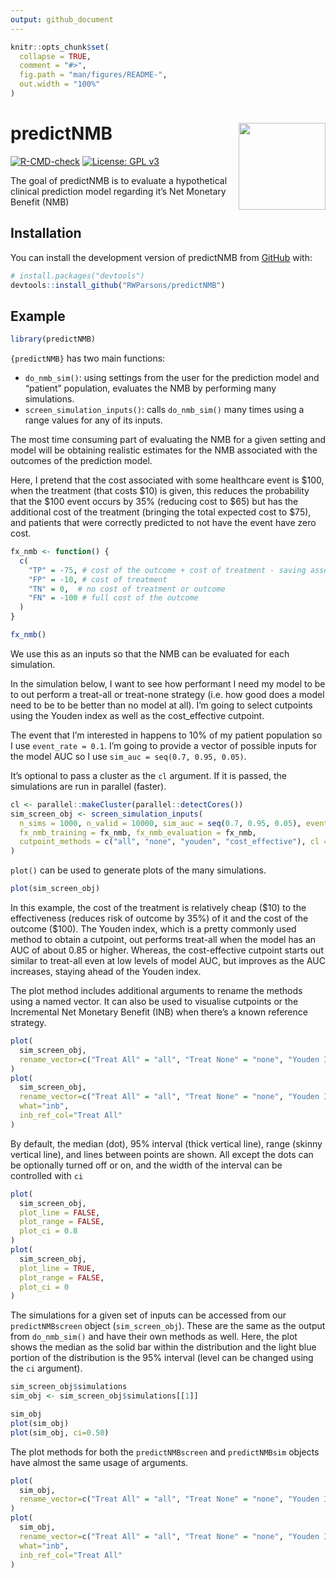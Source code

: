 ```yaml
---
output: github_document
---
```


<!-- README.md is generated from README.Rmd. Please edit that file -->

```r
knitr::opts_chunk$set(
  collapse = TRUE,
  comment = "#>",
  fig.path = "man/figures/README-",
  out.width = "100%"
)
```

# predictNMB <a href='https://github.com/RWParsons/predictNMB'><img src='man/figures/logo.png' align="right" height="139" /></a>

<!-- badges: start -->
[![R-CMD-check](https://github.com/RWParsons/predictNMB/workflows/R-CMD-check/badge.svg)](https://github.com/RWParsons/predictNMB/actions)
[![License: GPL v3](https://img.shields.io/badge/License-GPLv3-blue.svg)](https://www.gnu.org/licenses/gpl-3.0)
<!-- badges: end -->

The goal of predictNMB is to evaluate a hypothetical clinical prediction model regarding it's Net Monetary Benefit (NMB)

## Installation

You can install the development version of predictNMB from [GitHub](https://github.com/) with:

``` r
# install.packages("devtools")
devtools::install_github("RWParsons/predictNMB")
```

## Example

```r
library(predictNMB)
```


`{predictNMB}` has two main functions: 

- `do_nmb_sim()`: using settings from the user for the prediction model and "patient" population, evaluates the NMB by performing many simulations.
- `screen_simulation_inputs()`: calls `do_nmb_sim()` many times using a range values for any of its inputs.

The most time consuming part of evaluating the NMB for a given setting and model will be obtaining realistic estimates for the NMB associated with the outcomes of the prediction model. 

Here, I pretend that the cost associated with some healthcare event is \$100, when the treatment (that costs \$10) is given, this reduces the probability that the \$100 event occurs by 35% (reducing cost to $65) but has the additional cost of the treatment (bringing the total expected cost to \$75), and patients that were correctly predicted to not have the event have zero cost.

```r
fx_nmb <- function() {
  c(
    "TP" = -75, # cost of the outcome + cost of treatment - saving associated with its effectiveness
    "FP" = -10, # cost of treatment
    "TN" = 0,  # no cost of treatment or outcome
    "FN" = -100 # full cost of the outcome
  )
}

fx_nmb()

```

We use this as an inputs so that the NMB can be evaluated for each simulation.

In the simulation below, I want to see how performant I need my model to be to out perform a treat-all or treat-none strategy (i.e. how good does a model need to be to be better than no model at all). I'm going to select cutpoints using the Youden index as well as the cost_effective cutpoint.

The event that I'm interested in happens to 10% of my patient population so I use `event_rate = 0.1`. I'm going to provide a vector of possible inputs for the model AUC so I use `sim_auc = seq(0.7, 0.95, 0.05)`.

It's optional to pass a cluster as the `cl` argument. If it is passed, the simulations are run in parallel (faster).

```r
cl <- parallel::makeCluster(parallel::detectCores())
sim_screen_obj <- screen_simulation_inputs(
  n_sims = 1000, n_valid = 10000, sim_auc = seq(0.7, 0.95, 0.05), event_rate = 0.1,
  fx_nmb_training = fx_nmb, fx_nmb_evaluation = fx_nmb,
  cutpoint_methods = c("all", "none", "youden", "cost_effective"), cl = cl
)
```

`plot()` can be used to generate plots of the many simulations.

```r
plot(sim_screen_obj)
```

In this example, the cost of the treatment is relatively cheap (\$10) to the effectiveness (reduces risk of outcome by 35%) of it and the cost of the outcome (\$100). The Youden index, which is a pretty commonly used method to obtain a cutpoint, out performs treat-all when the model has an AUC of about 0.85 or higher. Whereas, the cost-effective cutpoint starts out similar to treat-all even at low levels of model AUC, but improves as the AUC increases, staying ahead of the Youden index.

The plot method includes additional arguments to rename the methods using a named vector. It can also be used to visualise cutpoints or the Incremental Net Monetary Benefit (INB) when there's a known reference strategy.

```r
plot(
  sim_screen_obj, 
  rename_vector=c("Treat All" = "all", "Treat None" = "none", "Youden Index" = "youden", "Cost-effective" = "cost_effective")
)
plot(
  sim_screen_obj, 
  rename_vector=c("Treat All" = "all", "Treat None" = "none", "Youden Index" = "youden", "Cost-effective" = "cost_effective"),
  what="inb",
  inb_ref_col="Treat All"
)
```
By default, the median (dot), 95% interval (thick vertical line), range (skinny vertical line), and lines between points are shown. All except the dots can be optionally turned off or on, and the width of the interval can be controlled with `ci`
```r
plot(
  sim_screen_obj,
  plot_line = FALSE,
  plot_range = FALSE,
  plot_ci = 0.8
)
plot(
  sim_screen_obj,
  plot_line = TRUE,
  plot_range = FALSE,
  plot_ci = 0
)
```

The simulations for a given set of inputs can be accessed from our `predictNMBscreen` object (`sim_screen_obj`). These are the same as the output from `do_nmb_sim()` and have their own methods as well. Here, the plot shows the median as the solid bar within the distribution and the light blue portion of the distribution is the 95% interval (level can be changed using the `ci` argument).

```r
sim_screen_obj$simulations
sim_obj <- sim_screen_obj$simulations[[1]]

sim_obj
plot(sim_obj)
plot(sim_obj, ci=0.50)
```
The plot methods for both the `predictNMBscreen` and `predictNMBsim` objects have almost the same usage of arguments.
```r
plot(
  sim_obj, 
  rename_vector=c("Treat All" = "all", "Treat None" = "none", "Youden Index" = "youden", "Cost-effective" = "cost_effective")
)
plot(
  sim_obj, 
  rename_vector=c("Treat All" = "all", "Treat None" = "none", "Youden Index" = "youden", "Cost-effective" = "cost_effective"),
  what="inb",
  inb_ref_col="Treat All"
)
```


